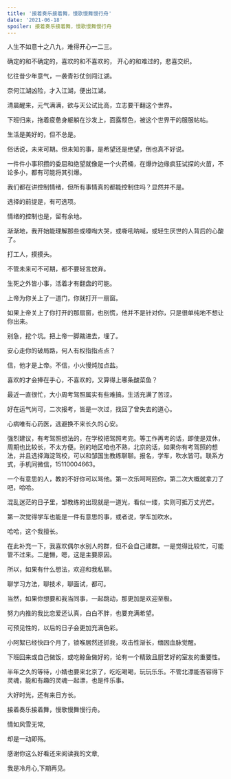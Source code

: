 ```yaml
---
title: '接着奏乐接着舞，慢歌慢舞慢行舟'
date: '2021-06-18'
spoiler: 接着奏乐接着舞，慢歌慢舞慢行舟
---
```


人生不如意十之八九，难得开心一二三。

确定的和不确定的，喜欢的和不喜欢的， 开心的和难过的，悲喜交织。

忆往昔少年意气，一袭青衫仗剑闯江湖。

奈何江湖凶险，才入江湖，便出江湖。

清晨醒来，元气满满，欲与天公试比高，立志要干翻这个世界。

下班归来，拖着疲惫身躯躺在沙发上，面露颓色，被这个世界干的服服帖帖。

生活是美好的，但不总是。

俗话说，未来可期。但未知的事，是希望还是绝望，倒也真不好说。

一件件小事积攒的委屈和绝望就像是一个火药桶，在爆炸边缘疯狂试探的火苗，不论多小，都有可能将其引爆。

我们都在讲控制情绪，但所有事情真的都能控制住吗？显然并不是。

选择的前提是，有可选项。

情绪的控制也是，留有余地。


渐渐地，我开始能理解那些或嚎啕大哭，或嘶吼呐喊，或轻生厌世的人背后的心酸了。

打工人，摸摸头。

不管未来可不可期，都不要轻言放弃。

生死之外皆小事，活着才有翻盘的可能。

上帝为你关上了一道门，你就打开一扇窗。

如果上帝关上了你打开的那扇窗，也别慌，他并不是针对你，只是很单纯地不想让你出来。

别急，挖个坑。把上帝一脚踹进去，埋了。

安心走你的破局路，何人有权指指点点？

信，他才是上帝。不信，小火慢炖加点盐。

喜欢的才会捧在手心，不喜欢的，又算得上哪条酸菜鱼？

最近一直很忙，大小周考驾照属实有些难搞，生活充满了苦涩。

好在运气尚可，二次报考，皆是一次过，找回了曾失去的道心。

心病唯有心药医，逃避换不来长久的心安。

强烈建议，有考驾照想法的，在学校把驾照考完。等工作再考的话，即使是双休，周期也比较长，不太方便。别的地区咱也不熟，北京的话，如果你有考驾照的想法，并且选择海淀驾校，可以和邹国生教练聊聊。报名，学车，吹水皆可。联系方式，手机同微信，15110004663。

一个有意思的人，教的不好你可以骂他。第一次乐呵呵回你，第二次大概就拿刀了吧，哈哈。

混乱迷茫的日子里，邹教练的出现就是一道光，看似一缕，实则可抵万丈光芒。

第一次觉得学车也能是一件有意思的事，或者说，学车加吹水。

哈哈，这个我擅长。

在此补充一下，我喜欢偶尔水别人的群，但不会自己建群。一是觉得比较忙，可能管不过来。二是懒，嗯，这是主要原因。

所以，如果有什么想法，欢迎和我私聊。

聊学习方法，聊技术，聊面试，都可。

当然，如果你想要和我当同事，一起跳动，那更加是欢迎至极。

努力内推的我比恋爱还认真，白白不胖，也要充满希望。

可预见性的，以后的日子会更加充满色彩。

小阿絮已经快四个月了，锁喉居然还抓我，攻击性渐长，缅因血脉觉醒。

下班回来或自己做饭，或吃鲸鱼做好的，论有一个精致且厨艺好的室友的重要性。

半年之久的等待，小婧也要来北京了，吃吃喝喝，玩玩乐乐。不管北漂能否容得下灵魂，能和有趣的灵魂一起漂，也是件乐事。

大好时光，还有来日方长。

接着奏乐接着舞，慢歌慢舞慢行舟。

情如风雪无常,

却是一动即殇。

感谢你这么好看还来阅读我的文章,

我是冷月心,下期再见。


